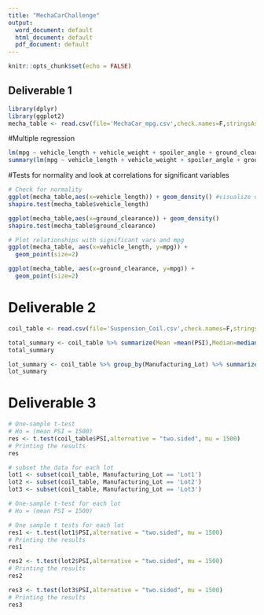 ```yaml
---
title: "MechaCarChallenge"
output:
  word_document: default
  html_document: default
  pdf_document: default
---
```


```r
knitr::opts_chunk$set(echo = FALSE)
```

## Deliverable 1

```r
library(dplyr)
library(ggplot2)
mecha_table <- read.csv(file='MechaCar_mpg.csv',check.names=F,stringsAsFactors = F)
```

#Multiple regression

```r
lm(mpg ~ vehicle_length + vehicle_weight + spoiler_angle + ground_clearance + AWD,data=mecha_table) #generate multiple linear regression model
summary(lm(mpg ~ vehicle_length + vehicle_weight + spoiler_angle + ground_clearance + AWD,data=mecha_table)) #generate summary statistics
```
#Tests for normality and look at correlations for significant variables

```r
# Check for normality
ggplot(mecha_table,aes(x=vehicle_length)) + geom_density() #visualize distribution using density plot
shapiro.test(mecha_table$vehicle_length)

ggplot(mecha_table,aes(x=ground_clearance)) + geom_density() 
shapiro.test(mecha_table$ground_clearance)

# Plot relationships with significant vars and mpg
ggplot(mecha_table, aes(x=vehicle_length, y=mpg)) +
  geom_point(size=2)

ggplot(mecha_table, aes(x=ground_clearance, y=mpg)) +
  geom_point(size=2)
```
# Deliverable 2

```r
coil_table <- read.csv(file='Suspension_Coil.csv',check.names=F,stringsAsFactors = F)

total_summary <- coil_table %>% summarize(Mean =mean(PSI),Median=median(PSI),Variance=var(PSI),SD=sd(PSI)) #create summary table
total_summary

lot_summary <- coil_table %>% group_by(Manufacturing_Lot) %>% summarize(Mean =mean(PSI),Median=median(PSI),Variance=var(PSI),SD=sd(PSI))
lot_summary
```
# Deliverable 3
```r
# One-sample t-test
# Ho = (mean PSI = 1500)
res <- t.test(coil_table$PSI,alternative = "two.sided", mu = 1500)
# Printing the results
res
```

```r
# subset the data for each lot
lot1 <- subset(coil_table, Manufacturing_Lot == 'Lot1')
lot2 <- subset(coil_table, Manufacturing_Lot == 'Lot2')
lot3 <- subset(coil_table, Manufacturing_Lot == 'Lot3')

# One-sample t-test for each lot
# Ho = (mean PSI = 1500)

# One sample t tests for each lot
res1 <- t.test(lot1$PSI,alternative = "two.sided", mu = 1500)
# Printing the results
res1

res2 <- t.test(lot2$PSI,alternative = "two.sided", mu = 1500)
# Printing the results
res2

res3 <- t.test(lot3$PSI,alternative = "two.sided", mu = 1500)
# Printing the results
res3
```

